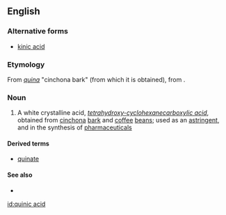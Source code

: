 ==English==

===Alternative forms===
* [[kinic acid]]

===Etymology===
From {{etyl|es|en}} ''[[quina#Spanish|quina]]'' "cinchona bark" (from which it is obtained), from {{etyl|qu|en}} {{term|kina|lang=qu}}.

===Noun===
{{wikipedia}}
{{en-noun|head=[[quinic]] [[acid]]|-}}

# {{context|organic compound|lang=en}} A white crystalline acid, ''[[tetrahydroxy-]][[cyclohexanecarboxylic acid]]'', obtained from [[cinchona]] [[bark]] and [[coffee]] [[bean]]s; used as an [[astringent]], and in the synthesis of [[pharmaceutical]]s

====Derived terms====
* [[quinate]]

====See also====
*{{pedialite}}

[[id:quinic acid]]